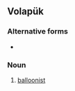 ==Volapük==

===Alternative forms===
* {{l|vo|baylunaflitan}}

===Noun===
{{infl|vo|noun}}

# [[balloonist]]